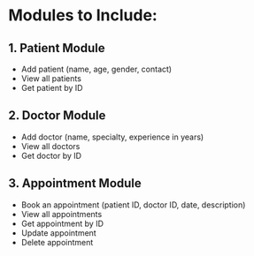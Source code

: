 # Modules to Include:

## 1. Patient Module
  - Add patient (name, age, gender, contact)
  - View all patients
  - Get patient by ID

## 2. Doctor Module
  - Add doctor (name, specialty, experience in years)
  - View all doctors
  - Get doctor by ID

## 3. Appointment Module
  - Book an appointment (patient ID, doctor ID, date, description)
  - View all appointments
  - Get appointment by ID
  - Update appointment
  - Delete appointment
